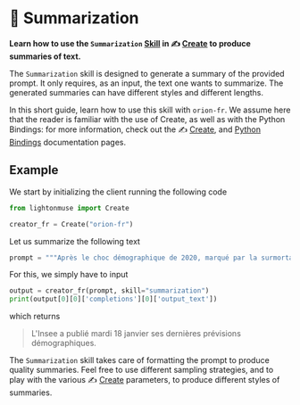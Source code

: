 # 📝 Summarization

**Learn how to use the `Summarization` [Skill](/api/skills) in ✍️ [Create](/api/endpoints/create) to produce summaries of text.**

The `Summarization` skill is designed to generate a summary of the provided prompt. It only requires, as an input, the text one wants to
summarize. The generated summaries can have different styles and different lengths.

In this short guide, learn how to use this skill with `orion-fr`. We assume here that the reader is familiar with the use of Create, as well as with the Python Bindings: for more information, check out the ✍️ [Create](/api/endpoints/create), and [Python Bindings](/api/integrations/python) documentation pages.

## Example

We start by initializing the client running the following code

```python
from lightonmuse import Create

creator_fr = Create("orion-fr")
```

Let us summarize the following text

```python
prompt = """Après le choc démographique de 2020, marqué par la surmortalité liée au Covid-19, c’est sur une note positive que l’Institut national de la statistique et des études économiques (Insee) a choisi de mettre l’accent dans son dernier bilan annuel, présenté mardi 18 janvier. En 2021, « la fécondité se maintient » malgré le contexte pandémique, titre ainsi l’institut de statistiques. Selon les estimations arrêtées fin novembre, 738 000 bébés sont nés en France, soit 3 000 de plus qu’en 2020, nombre en hausse de 0,4 %. La population française s’élève à 67,8 millions d’habitants au 1er janvier 2022."""
```

For this, we simply have to input

```python
output = creator_fr(prompt, skill="summarization")
print(output[0][0]['completions'][0]['output_text'])
```

which returns

> L'Insee a publié mardi 18 janvier ses dernières prévisions démographiques.

The `Summarization` skill takes care of formatting the prompt to produce quality summaries. Feel free to use different sampling strategies, and to play with the various ✍️ [Create](/api/endpoints/create) parameters, to produce different styles of summaries.
